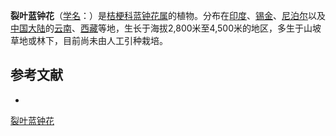 {{Speciesbox
| name = 裂叶蓝钟花
| status = 
| status_system = 
| image =
| genus = Cyananthus
| species = lobatus
| authority = Wall. ex Benth.
}}

'''裂叶蓝钟花'''（[[学名|学名]]：{{lang|la|''Cyananthus lobatus''}}）是[[桔梗科|桔梗科]][[蓝钟花属|蓝钟花属]]的植物。分布在[[印度|印度]]、[[锡金|锡金]]、[[尼泊尔|尼泊尔]]以及[[中国大陆|中国大陆]]的[[云南|云南]]、[[西藏|西藏]]等地，生长于海拔2,800米至4,500米的地区，多生于山坡草地或林下，目前尚未由人工引种栽培。

== 参考文献 ==
<div class="references-small">
* {{cite web| url =http://www.bioinfo.cn/db05/KmzwSpecies.php?action=view&id=3200| title =裂叶蓝钟花| work =《中国高等植物数据库全库》| publisher =中国科学院微生物研究所| author =昆明植物研究所| accessdate =2009-02-24| deadurl =yes| archiveurl =https://web.archive.org/web/20160305025149/http://www.bioinfo.cn/db05/KmzwSpecies.php?action=view&id=3200| archivedate =2016-03-05| df =}}
</div>
{{Taxonbar|from=Q5197489}}

[[Category:蓝钟花属|裂叶蓝钟花]]


{{植物小作品}}